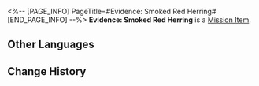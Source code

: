 <%-- [PAGE_INFO]
PageTitle=#Evidence: Smoked Red Herring#
[END_PAGE_INFO] --%>
{{Item Infobox
|id          = 140350
|image       = Item Evidence- Smoked Red Herring.png
|type        = Mission Item
|invCategory = Missions
|rarity      = 3
|effect      = 
|description = This "evidence" is obviously something comical Sparkle made. To avoid you thinking that you wasted time investigating this useless evidence, here's a recipe &mdash;<br />Smoke the red herring (or any other type of preserved fish) until it turns golden on both sides. Place it into a dish, remove all bones, then crush the meat. Add raw eggs into the frying pan and fry it until well done, then add vegetables you like and fry that too. Then, add in the crushed smoked red herring and day-old rice. Add some salt (be very careful with how much you put in! There's already preserved fish in it!), stir-fry evenly, then plate.<br />And voila! Here's a Smoked Red Herring Fried Rice.<br />You're welcome.
}}
'''Evidence: Smoked Red Herring''' is a [[Mission Item]].

==Other Languages==
{{Other Languages
|en   = Evidence: Smoked Red Herring
|zhs  = 证物：烟熏红鲱鱼
|zht  = 證物：煙燻紅鯡魚
|ja   = 証拠品：燻製ニシン
|ko   = 증거물: 레드 헤링 구이
|es   = Prueba: arenque rojo ahumado
|fr   = Preuve&nbsp;: Hareng rouge fumé
|ru   = Улика: копчёная селёдка
|th   = หลักฐาน: ปลาแฮร์ริ่งสีแดงรมควัน
|vi   = Vật Chứng: Cá Trích Đỏ Hun Khói
|de   = Beweisstück: Geräucherter Roter Hering
|id   = Barang Bukti: Ikan Haring Merah Asap
|pt   = Evidência: Arenque Vermelho Defumado
}}

==Change History==
{{Change History|2.0}}